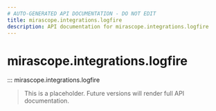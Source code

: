 ```yaml
---
# AUTO-GENERATED API DOCUMENTATION - DO NOT EDIT
title: mirascope.integrations.logfire
description: API documentation for mirascope.integrations.logfire
---
```


# mirascope.integrations.logfire

::: mirascope.integrations.logfire

> This is a placeholder. Future versions will render full API documentation.
